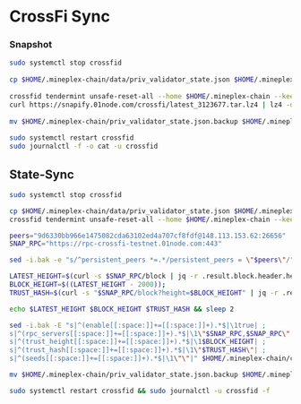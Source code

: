 # CrossFi Sync

### Snapshot

```bash
sudo systemctl stop crossfid
 
cp $HOME/.mineplex-chain/data/priv_validator_state.json $HOME/.mineplex-chain/priv_validator_state.json.backup 
 
crossfid tendermint unsafe-reset-all --home $HOME/.mineplex-chain --keep-addr-book 
curl https://snapify.01node.com/crossfi/latest_3123677.tar.lz4 | lz4 -dc - | tar -xf - -C $HOME/.mineplex-chain
 
mv $HOME/.mineplex-chain/priv_validator_state.json.backup $HOME/.mineplex-chain/data/priv_validator_state.json 
 
sudo systemctl restart crossfid
sudo journalctl -f -o cat -u crossfid
```

## State-Sync 

```bash
sudo systemctl stop crossfid

cp $HOME/.mineplex-chain/data/priv_validator_state.json $HOME/.mineplex-chain/priv_validator_state.json.backup
crossfid tendermint unsafe-reset-all --home $HOME/.mineplex-chain --keep-addr-book

peers="9d6330bb966e1475082cda63102ed4a707cf8fdf@148.113.153.62:26656"  
SNAP_RPC="https://rpc-crossfi-testnet.01node.com:443"

sed -i.bak -e "s/^persistent_peers *=.*/persistent_peers = \"$peers\"/" $HOME/.mineplex-chain/config/config.toml 

LATEST_HEIGHT=$(curl -s $SNAP_RPC/block | jq -r .result.block.header.height);
BLOCK_HEIGHT=$((LATEST_HEIGHT - 2000));
TRUST_HASH=$(curl -s "$SNAP_RPC/block?height=$BLOCK_HEIGHT" | jq -r .result.block_id.hash) 

echo $LATEST_HEIGHT $BLOCK_HEIGHT $TRUST_HASH && sleep 2

sed -i.bak -E "s|^(enable[[:space:]]+=[[:space:]]+).*$|\1true| ;
s|^(rpc_servers[[:space:]]+=[[:space:]]+).*$|\1\"$SNAP_RPC,$SNAP_RPC\"| ;
s|^(trust_height[[:space:]]+=[[:space:]]+).*$|\1$BLOCK_HEIGHT| ;
s|^(trust_hash[[:space:]]+=[[:space:]]+).*$|\1\"$TRUST_HASH\"| ;
s|^(seeds[[:space:]]+=[[:space:]]+).*$|\1\"\"|" $HOME/.mineplex-chain/config/config.toml

mv $HOME/.mineplex-chain/priv_validator_state.json.backup $HOME/.mineplex-chain/data/priv_validator_state.json

sudo systemctl restart crossfid && sudo journalctl -u crossfid -f
```
